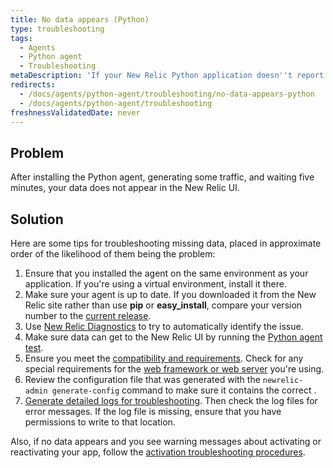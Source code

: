 ```yaml
---
title: No data appears (Python)
type: troubleshooting
tags:
  - Agents
  - Python agent
  - Troubleshooting
metaDescription: 'If your New Relic Python application doesn''t report data after a few minutes, try these troubleshooting steps.'
redirects:
  - /docs/agents/python-agent/troubleshooting/no-data-appears-python
  - /docs/agents/python-agent/troubleshooting
freshnessValidatedDate: never
---
```


## Problem

After installing the Python agent, generating some traffic, and waiting five minutes, your data does not appear in the New Relic UI.

## Solution

Here are some tips for troubleshooting missing data, placed in approximate order of the likelihood of them being the problem:

1. Ensure that you installed the agent on the same environment as your application. If you're using a virtual environment, install it there.
2. Make sure your agent is up to date. If you downloaded it from the New Relic site rather than use <DoNotTranslate>**pip**</DoNotTranslate> or <DoNotTranslate>**easy_install**</DoNotTranslate>, compare your version number to the [current release](https://download.newrelic.com/python_agent/release/).
3. Use [New Relic Diagnostics](/docs/agents/manage-apm-agents/troubleshooting/new-relic-diagnostics) to try to automatically identify the issue.
4. Make sure data can get to the New Relic UI by running the [Python agent test](/docs/python/testing-the-python-agent).
5. Ensure you meet the [compatibility and requirements](/docs/agents/python-agent/getting-started/compatibility-requirements-python-agent). Check for any special requirements for the [web framework or web server](/docs/agents/python-agent/hosting-mechanisms) you're using.
6. Review the configuration file that was generated with the `newrelic-admin generate-config` command to make sure it contains the correct <InlinePopover type="licenseKey" />.
7. [Generate detailed logs for troubleshooting](/docs/agents/python-agent/troubleshooting/generating-logs-troubleshooting). Then check the log files for error messages. If the log file is missing, ensure that you have permissions to write to that location.

Also, if no data appears and you see warning messages about activating or reactivating your app, follow the [activation troubleshooting procedures](/docs/agents/python-agent/troubleshooting/activate-application-warning-python).
